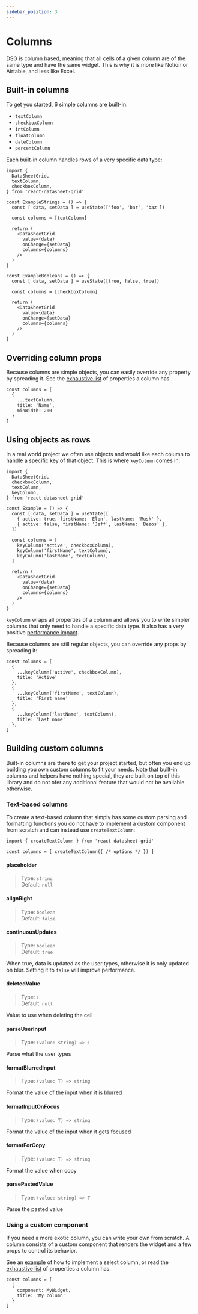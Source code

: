 ```yaml
---
sidebar_position: 3
---
```


# Columns

DSG is column based, meaning that all cells of a given column are of the same type and have the same widget.
This is why it is more like Notion or Airtable, and less like Excel.

## Built-in columns

To get you started, 6 simple columns are built-in:
- `textColumn`
- `checkboxColumn`
- `intColumn`
- `floatColumn`
- `dateColumn`
- `percentColumn`

<BuiltInColumns />

Each built-in column handles rows of a very specific data type:

```tsx
import {
  DataSheetGrid,
  textColumn,
  checkboxColumn,
} from 'react-datasheet-grid'

const ExampleStrings = () => {
  const [ data, setData ] = useState(['foo', 'bar', 'baz'])

  const columns = [textColumn]

  return (
    <DataSheetGrid
      value={data}
      onChange={setData}
      columns={columns}
    />
  )
}

const ExampleBooleans = () => {
  const [ data, setData ] = useState([true, false, true])

  const columns = [checkboxColumn]

  return (
    <DataSheetGrid
      value={data}
      onChange={setData}
      columns={columns}
    />
  )
}
```

## Overriding column props
Because columns are simple objects, you can easily override any property by spreading it.
See the [exhaustive list](./api-reference/columns.mdx) of properties a column has.

```tsx
const columns = [
  {
    ...textColumn,
    title: 'Name',
    minWidth: 200
  }
]
```

## Using objects as rows
In a real world project we often use objects and would like each column to handle
a specific key of that object. This is where `keyColumn` comes in:

```tsx
import {
  DataSheetGrid,
  checkboxColumn,
  textColumn,
  keyColumn,
} from 'react-datasheet-grid'

const Example = () => {
  const [ data, setData ] = useState([
    { active: true, firstName: 'Elon', lastName: 'Musk' },
    { active: false, firstName: 'Jeff', lastName: 'Bezos' },
  ])

  const columns = [
    keyColumn('active', checkboxColumn),
    keyColumn('firstName', textColumn),
    keyColumn('lastName', textColumn),
  ]

  return (
    <DataSheetGrid
      value={data}
      onChange={setData}
      columns={columns}
    />
  )
}
```

`keyColumn` wraps all properties of a column and allows you to write simpler columns that only need to handle a
specific data type. It also has a very positive [performance impact](performance/optimization-guidelines#use-keycolumn).

Because columns are still regular objects, you can override any props by spreading it:

```tsx
const columns = [
  {
    ...keyColumn('active', checkboxColumn),
    title: 'Active'
  },
  {
    ...keyColumn('firstName', textColumn),
    title: 'First name'
  },
  {
    ...keyColumn('lastName', textColumn),
    title: 'Last name'
  },
]
```

## Building custom columns
Built-in columns are there to get your project started, but often you end up building you own custom columns
to fit your needs. Note that built-in columns and helpers have nothing special, they are built on top
of this library and do not ofer any additional feature that would not be available otherwise.

### Text-based columns
To create a text-based column that simply has some custom parsing and formatting functions you do not have
to implement a custom component from scratch and can instead use `createTextColumn`:

```tsx
import { createTextColumn } from 'react-datasheet-grid'

const columns = [ createTextColumn({ /* options */ }) ]
```

#### placeholder
> Type: `string`<br />
> Default: `null`

#### alignRight
> Type: `boolean`<br />
> Default: `false`

#### continuousUpdates
> Type: `boolean`<br />
> Default: `true`

When true, data is updated as the user types, otherwise it is only updated on blur.
Setting it to `false` will improve performance.

#### deletedValue
> Type: `T`<br />
> Default: `null`

Value to use when deleting the cell

#### parseUserInput
> Type: `(value: string) => T`

Parse what the user types

#### formatBlurredInput
> Type: `(value: T) => string`

Format the value of the input when it is blurred

#### formatInputOnFocus
> Type: `(value: T) => string`

Format the value of the input when it gets focused

#### formatForCopy
> Type: `(value: T) => string`

Format the value when copy

#### parsePastedValue
> Type: `(value: string) => T`

Parse the pasted value

### Using a custom component

If you need a more exotic column, you can write your own from scratch. A column consists of a custom component
that renders the widget and a few props to control its behavior.

See an [example](./examples/implementing-select) of how to implement a select column, or read the
[exhaustive list](./api-reference/columns.mdx) of properties a column has.

```tsx
const columns = [
  {
    component: MyWidget,
    title: 'My column'
  }
]
```
